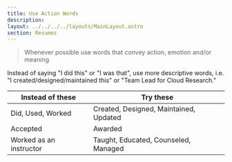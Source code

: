 ```yaml
---
title: Use Action Words
description: 
layout: ../../../../layouts/MainLayout.astro
section: Resumes
---
```


> Whenever possible use words that convey action, emotion and/or meaning

Instead of saying "I did this" or "I was that", use more descriptive words, i.e. "I created/designed/maintained this" or "Team Lead for Cloud Research."

| Instead of these | Try these |
|--------------|--------------|
| Did, Used, Worked | Created, Designed, Maintained, Updated |
| Accepted | Awarded |
| Worked as an instructor | Taught, Educated, Counseled, Managed |

<BackButton client:idle />